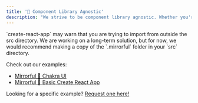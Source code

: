 ```yaml
---
title: '🤝 Component Library Agnostic'
description: "We strive to be component library agnostic. Whether you're using Material UI, Chakra UI, Tailwind, Ant Design, or even your in-house library, Mirrorful hooks right in."
---
```


<Warning>
  `create-react-app` may warn that you are trying to import from outside the src
  directory. We are working on a long-term solution, but for now, we would
  recommend making a copy of the `.mirrorful` folder in your `src` directory.
</Warning>

Check out our examples:

- [Mirrorful 🤝 Chakra UI](https://github.com/Mirrorful/mirrorful/tree/main/examples/with-chakra-ui)
- [Mirrorful 🤝 Basic Create React App](https://github.com/Mirrorful/mirrorful/tree/main/examples/create-react-app)

Looking for a specific example? [Request one here!](https://github.com/Mirrorful/mirrorful/issues)
